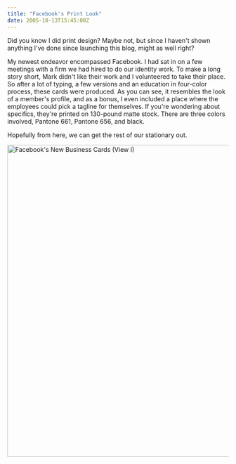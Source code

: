 ```yaml
---
title: "Facebook's Print Look"
date: 2005-10-13T15:45:00Z
---
```


Did you know I did print design? Maybe not, but since I haven't shown anything I've done since launching this blog, might as well right?

My newest endeavor encompassed Facebook. I had sat in on a few meetings with a firm we had hired to do our identity work. To make a long story short, Mark didn't like their work and I volunteered to take their place. So after a lot of typing, a few versions and an education in four-color process, these cards were produced. As you can see, it resembles the look of a member's profile, and as a bonus, I even included a place where the employees could pick a tagline for themselves. If you're wondering about specifics, they're printed on 130-pound matte stock. There are three colors involved, Pantone 661, Pantone 656, and black.

Hopefully from here, we can get the rest of our stationary out.

[<img src="https://farm1.static.flickr.com/26/52276678_dce587c34f.jpg" width="710" height="710" alt="Facebook's New Business Cards (View I)" />][1]

[1]: http://www.flickr.com/photos/avalonstar/52276678/
